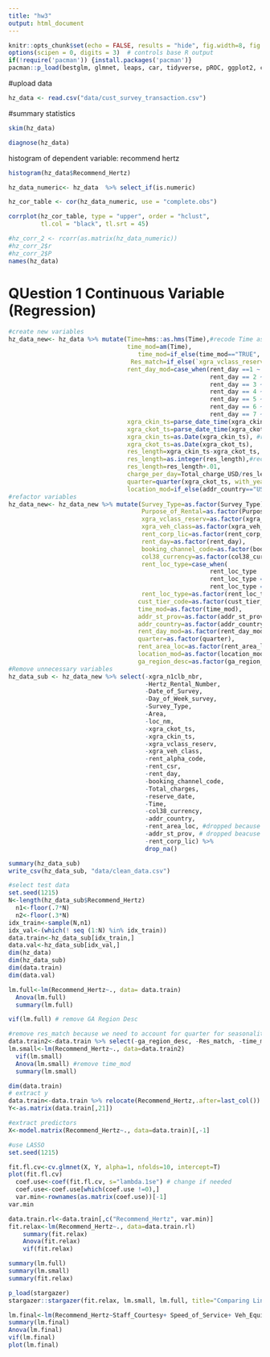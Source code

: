 ```yaml
---
title: "hw3"
output: html_document
---
```


```r
knitr::opts_chunk$set(echo = FALSE, results = "hide", fig.width=8, fig.height=4)
options(scipen = 0, digits = 3)  # controls base R output
if(!require('pacman')) {install.packages('pacman')}
pacman::p_load(bestglm, glmnet, leaps, car, tidyverse, pROC, ggplot2, caret, dplyr, dlookr, skimr, Hmisc, corrplot, lubridate) # add the packages needed
```

#upload data
```r
hz_data <- read.csv("data/cust_survey_transaction.csv")
```

#summary statistics 

```r
skim(hz_data)
```
```r
diagnose(hz_data)
```

histogram of dependent variable: recommend hertz
```r
histogram(hz_data$Recommend_Hertz)
```

```r

hz_data_numeric<- hz_data  %>% select_if(is.numeric) 

hz_cor_table <- cor(hz_data_numeric, use = "complete.obs")

corrplot(hz_cor_table, type = "upper", order = "hclust", 
         tl.col = "black", tl.srt = 45)

#hz_corr_2 <- rcorr(as.matrix(hz_data_numeric))
#hz_corr_2$r
#hz_corr_2$P
names(hz_data)
```
# QUestion 1 Continuous Variable (Regression) 
```r
#create new variables
hz_data_new<- hz_data %>% mutate(Time=hms::as.hms(Time),#recode Time as an hour variable
                                 time_mod=am(Time),
                                    time_mod=if_else(time_mod=="TRUE", "AM", "PM"), 
                                  Res_match=if_else(`xgra_vclass_reserv`==`xgra_veh_class`, "match", "no match"), #check match for reservation vs. assigned
                                 rent_day_mod=case_when(rent_day ==1 ~ "weekend",  #recode date, assume 1, 6, 7 are weekend 
                                                        rent_day == 2 ~ "weekday", 
                                                        rent_day == 3 ~ "weekday", 
                                                        rent_day == 4 ~ "weekday", 
                                                        rent_day == 5 ~ "weekday", 
                                                        rent_day == 6 ~ "weekend" , 
                                                        rent_day == 7 ~ "weekend"), 
                                 xgra_ckin_ts=parse_date_time(xgra_ckin_ts, orders=c("%m-%d-%y-", "%m%d%y%", "%m-%d-%y %H:%M"), exact= F), #recode string to date
                                 xgra_ckot_ts=parse_date_time(xgra_ckot_ts, orders=c("%m-%d-%y-", "%m%d%y%", "%m-%d-%y %H:%M"), exact= F),
                                 xgra_ckin_ts=as.Date(xgra_ckin_ts), #recode string to date
                                 xgra_ckot_ts=as.Date(xgra_ckot_ts),
                                 res_length=xgra_ckin_ts-xgra_ckot_ts,
                                 res_length=as.integer(res_length),#recode to integer
                                 res_length=res_length+.01, 
                                 charge_per_day=Total_charge_USD/res_length, 
                                 quarter=quarter(xgra_ckot_ts, with_year=FALSE),
                                 location_mod=if_else(addr_country=="US", "US", "Not US")) #calculate charge per day
#refactor variables                 
hz_data_new<- hz_data_new %>% mutate(Survey_Type=as.factor(Survey_Type), 
                                     Purpose_of_Rental=as.factor(Purpose_of_Rental),
                                     xgra_vclass_reserv=as.factor(xgra_vclass_reserv),
                                     xgra_veh_class=as.factor(xgra_veh_class), 
                                     rent_corp_lic=as.factor(rent_corp_lic),
                                     rent_day=as.factor(rent_day), 
                                     booking_channel_code=as.factor(booking_channel_code),
                                     col38_currency=as.factor(col38_currency),
                                     rent_loc_type=case_when(
                                                        rent_loc_type  =="AP" ~ "AP", 
                                                        rent_loc_type =="OFF AP" ~ "OFF AP", 
                                                        rent_loc_type =="" ~"Other"), 
                                     rent_loc_type=as.factor(rent_loc_type),
                                    cust_tier_code=as.factor(cust_tier_code),
                                    time_mod=as.factor(time_mod), 
                                    addr_st_prov=as.factor(addr_st_prov),
                                    addr_country=as.factor(addr_country), 
                                    rent_day_mod=as.factor(rent_day_mod),
                                    quarter=as.factor(quarter),
                                    rent_area_loc=as.factor(rent_area_loc),
                                    location_mod=as.factor(location_mod), 
                                    ga_region_desc=as.factor(ga_region_desc))
#Remove unnecessary variables
hz_data_sub <- hz_data_new %>% select(-xgra_n1clb_nbr, 
                                      -Hertz_Rental_Number, 
                                      -Date_of_Survey, 
                                      -Day_of_Week_survey, 
                                      -Survey_Type, 
                                      -Area, 
                                      -loc_nm, 
                                      -xgra_ckot_ts,
                                      -xgra_ckin_ts, 
                                      -xgra_vclass_reserv, 
                                      -xgra_veh_class, 
                                      -rent_alpha_code, 
                                      -rent_csr,
                                      -rent_day, 
                                      -booking_channel_code, 
                                      -Total_charges,
                                      -reserve_date, 
                                      -Time, 
                                      -col38_currency,
                                      -addr_country, 
                                      -rent_area_loc, #dropped because too specific %>% 
                                      -addr_st_prov, # dropped beacuse too speicif,c rent corp lic threw singularities
                                      -rent_corp_lic) %>%  
                                      drop_na() 

summary(hz_data_sub)
write_csv(hz_data_sub, "data/clean_data.csv")

```


```r
#select test data
set.seed(1215)
N<-length(hz_data_sub$Recommend_Hertz)
  n1<-floor(.7*N)
  n2<-floor(.3*N)
idx_train<-sample(N,n1)
idx_val<-(which(! seq (1:N) %in% idx_train))
data.train<-hz_data_sub[idx_train,]
data.val<-hz_data_sub[idx_val,]
dim(hz_data)
dim(hz_data_sub)
dim(data.train)
dim(data.val)
```

```r
lm.full<-lm(Recommend_Hertz~., data= data.train)
  Anova(lm.full)
  summary(lm.full)
```
```r
vif(lm.full) # remove GA Region Desc 

#remove res_match because we need to account for quarter for seasonality, and res_match is next highest 
data.train2<-data.train %>% select(-ga_region_desc, -Res_match, -time_mod, -rent_day_mod, -charge_per_day, -rent_loc_type, -rent_cdp)
lm.small<-lm(Recommend_Hertz~., data=data.train2)
  vif(lm.small)
  Anova(lm.small) #remove time_mod
  summary(lm.small)
```


```r
dim(data.train)
# extract y
data.train<-data.train %>% relocate(Recommend_Hertz,.after=last_col())
Y<-as.matrix(data.train[,21])

#extract predictors
X<-model.matrix(Recommend_Hertz~., data=data.train)[,-1]

#use LASSO
set.seed(1215)

fit.fl.cv<-cv.glmnet(X, Y, alpha=1, nfolds=10, intercept=T) 
plot(fit.fl.cv)
  coef.use<-coef(fit.fl.cv, s="lambda.1se") # change if needed 
  coef.use<-coef.use[which(coef.use !=0),]
  var.min<-rownames(as.matrix(coef.use))[-1]
var.min

```




```r
data.train.rl<-data.train[,c("Recommend_Hertz", var.min)]
fit.relax<-lm(Recommend_Hertz~., data=data.train.rl)
    summary(fit.relax)
    Anova(fit.relax) 
    vif(fit.relax)
```
```r
summary(lm.full)
summary(lm.small)
summary(fit.relax)
```


```r
p_load(stargazer)
stargazer::stargazer(fit.relax, lm.small, lm.full, title="Comparing Linear Regression Models in Training Data", type="html")
```


```r
lm.final<-lm(Recommend_Hertz~Staff_Courtesy+ Speed_of_Service+ Veh_Equip_Condition+Trans_Billing_as_Expected+Value_for_the_Money, data=data.val) 
summary(lm.final)
Anova(lm.final)
vif(lm.final)
plot(lm.final)
```

